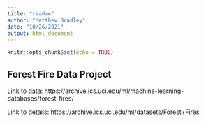 ```yaml
---
title: "readme"
author: "Matthew Bradley"
date: "10/26/2021"
output: html_document
---
```


```r
knitr::opts_chunk$set(echo = TRUE)
```

## Forest Fire Data Project

Link to data: https://archive.ics.uci.edu/ml/machine-learning-databases/forest-fires/ 

Link to details: https://archive.ics.uci.edu/ml/datasets/Forest+Fires 